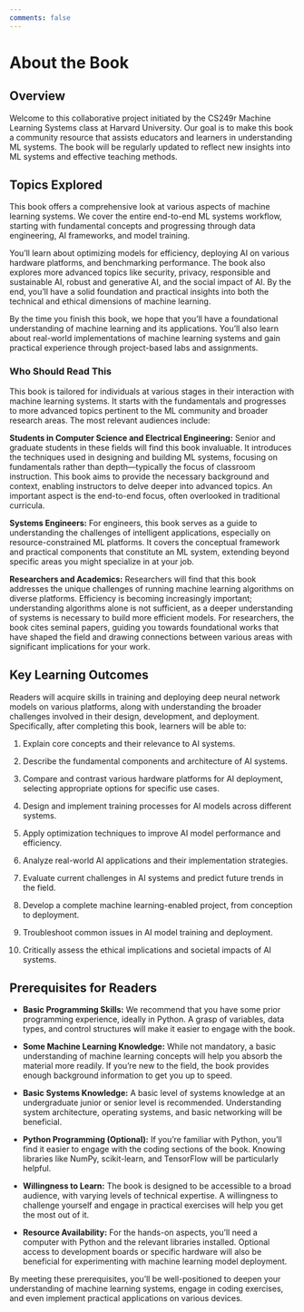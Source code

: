 ```yaml
---
comments: false
---
```


# About the Book {.unnumbered}

## Overview

Welcome to this collaborative project initiated by the CS249r Machine Learning Systems class at Harvard University. Our goal is to make this book a community resource that assists educators and learners in understanding ML systems. The book will be regularly updated to reflect new insights into ML systems and effective teaching methods.

## Topics Explored

This book offers a comprehensive look at various aspects of machine learning systems. We cover the entire end-to-end ML systems workflow, starting with fundamental concepts and progressing through data engineering, AI frameworks, and model training.

You'll learn about optimizing models for efficiency, deploying AI on various hardware platforms, and benchmarking performance. The book also explores more advanced topics like security, privacy, responsible and sustainable AI, robust and generative AI, and the social impact of AI. By the end, you'll have a solid foundation and practical insights into both the technical and ethical dimensions of machine learning.

By the time you finish this book, we hope that you'll have a foundational understanding of machine learning and its applications. You'll also learn about real-world implementations of machine learning systems and gain practical experience through project-based labs and assignments.

### **Who Should Read This**

This book is tailored for individuals at various stages in their interaction with machine learning systems. It starts with the fundamentals and progresses to more advanced topics pertinent to the ML community and broader research areas. The most relevant audiences include:

**Students in Computer Science and Electrical Engineering:** Senior and graduate students in these fields will find this book invaluable. It introduces the techniques used in designing and building ML systems, focusing on fundamentals rather than depth—typically the focus of classroom instruction. This book aims to provide the necessary background and context, enabling instructors to delve deeper into advanced topics. An important aspect is the end-to-end focus, often overlooked in traditional curricula.

**Systems Engineers:** For engineers, this book serves as a guide to understanding the challenges of intelligent applications, especially on resource-constrained ML platforms. It covers the conceptual framework and practical components that constitute an ML system, extending beyond specific areas you might specialize in at your job.

**Researchers and Academics:** Researchers will find that this book addresses the unique challenges of running machine learning algorithms on diverse platforms. Efficiency is becoming increasingly important; understanding algorithms alone is not sufficient, as a deeper understanding of systems is necessary to build more efficient models. For researchers, the book cites seminal papers, guiding you towards foundational works that have shaped the field and drawing connections between various areas with significant implications for your work.

## Key Learning Outcomes

Readers will acquire skills in training and deploying deep neural network models on various platforms, along with understanding the broader challenges involved in their design, development, and deployment. Specifically, after completing this book, learners will be able to:

1. Explain core concepts and their relevance to AI systems.

2. Describe the fundamental components and architecture of AI systems.

3. Compare and contrast various hardware platforms for AI deployment, selecting appropriate options for specific use cases.

4. Design and implement training processes for AI models across different systems.

5. Apply optimization techniques to improve AI model performance and efficiency.

6. Analyze real-world AI applications and their implementation strategies.

7. Evaluate current challenges in AI systems and predict future trends in the field.

8. Develop a complete machine learning-enabled project, from conception to deployment.

9. Troubleshoot common issues in AI model training and deployment.

10. Critically assess the ethical implications and societal impacts of AI systems.

## Prerequisites for Readers

* **Basic Programming Skills:** We recommend that you have some prior programming experience, ideally in Python. A grasp of variables, data types, and control structures will make it easier to engage with the book.

* **Some Machine Learning Knowledge:** While not mandatory, a basic understanding of machine learning concepts will help you absorb the material more readily. If you're new to the field, the book provides enough background information to get you up to speed.

* **Basic Systems Knowledge:** A basic level of systems knowledge at an undergraduate junior or senior level is recommended. Understanding system architecture, operating systems, and basic networking will be beneficial.

* **Python Programming (Optional):** If you're familiar with Python, you'll find it easier to engage with the coding sections of the book. Knowing libraries like NumPy, scikit-learn, and TensorFlow will be particularly helpful.

* **Willingness to Learn:** The book is designed to be accessible to a broad audience, with varying levels of technical expertise. A willingness to challenge yourself and engage in practical exercises will help you get the most out of it.

* **Resource Availability:** For the hands-on aspects, you'll need a computer with Python and the relevant libraries installed. Optional access to development boards or specific hardware will also be beneficial for experimenting with machine learning model deployment.

By meeting these prerequisites, you'll be well-positioned to deepen your understanding of machine learning systems, engage in coding exercises, and even implement practical applications on various devices.
